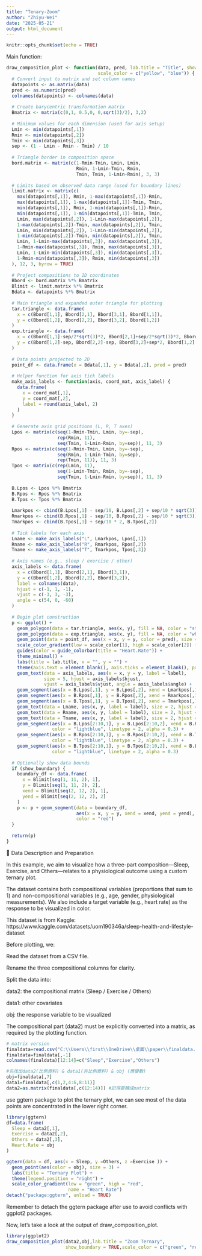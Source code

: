 ---
title: "Tenary-Zoom"
author: "Zhiyu-Wei"
date: "2025-05-21"
output: html_document
---

```{r setup, include=FALSE}
knitr::opts_chunk$set(echo = TRUE)
```

Main function:

```{r message=FALSE}

draw_composition_plot <- function(data, pred, lab.title = "Title", show_boundary = FALSE,
                                  scale_color = c("yellow", "blue")) {
  # Convert input to matrix and set column names
  datapoints <- as.matrix(data)
  pred <- as.numeric(pred)
  colnames(datapoints) <- colnames(data)
  
  # Create barycentric transformation matrix
  Bmatrix <- matrix(c(0,1, 0.5,0, 0,sqrt(3)/2), 3,2)
  
  # Minimum values for each dimension (used for axis setup)
  Lmin <- min(datapoints[,1])
  Rmin <- min(datapoints[,2])
  Tmin <- min(datapoints[,3])
  sep <- (1 - Lmin - Rmin - Tmin) / 10
  
  # Triangle border in composition space
  bord.matrix <- matrix(c(1-Rmin-Tmin, Lmin, Lmin,
                          Rmin, 1-Lmin-Tmin, Rmin,
                          Tmin, Tmin, 1-Lmin-Rmin), 3, 3)
  
  # Limits based on observed data range (used for boundary lines)
  limit.matrix <- matrix(c(
    max(datapoints[,1]), Rmin, 1-max(datapoints[,1])-Rmin,
    max(datapoints[,1]), 1-max(datapoints[,1])-Tmin, Tmin,
    min(datapoints[,1]), Rmin, 1-min(datapoints[,1])-Rmin,
    min(datapoints[,1]), 1-min(datapoints[,1])-Tmin, Tmin,
    Lmin, max(datapoints[,2]), 1-Lmin-max(datapoints[,2]),
    1-max(datapoints[,2])-Tmin, max(datapoints[,2]), Tmin,
    Lmin, min(datapoints[,2]), 1-Lmin-min(datapoints[,2]),
    1-min(datapoints[,2])-Tmin, min(datapoints[,2]), Tmin,
    Lmin, 1-Lmin-max(datapoints[,3]), max(datapoints[,3]),
    1-Rmin-max(datapoints[,3]), Rmin, max(datapoints[,3]),
    Lmin, 1-Lmin-min(datapoints[,3]), min(datapoints[,3]),
    1-Rmin-min(datapoints[,3]), Rmin, min(datapoints[,3])
  ), 12, 3, byrow = TRUE)
  
  # Project compositions to 2D coordinates
  Bbord <- bord.matrix %*% Bmatrix
  Blimit <- limit.matrix %*% Bmatrix
  Bdata <- datapoints %*% Bmatrix
  
  # Main triangle and expanded outer triangle for plotting
  tar.triangle <- data.frame(
    x = c(Bbord[1,1], Bbord[2,1], Bbord[3,1], Bbord[1,1]),
    y = c(Bbord[1,2], Bbord[2,2], Bbord[3,2], Bbord[1,2])
  )
  exp.triangle <- data.frame(
    x = c(Bbord[1,1]-sep/2*sqrt(3)*2, Bbord[2,1]+sep/2*sqrt(3)*2, Bbord[3,1], Bbord[1,1]-sep/2*sqrt(3)*2),
    y = c(Bbord[1,2]-sep, Bbord[2,2]-sep, Bbord[3,2]+sep*2, Bbord[1,2]-sep)
  )
  
  # Data points projected to 2D
  point_df <- data.frame(x = Bdata[,1], y = Bdata[,2], pred = pred)
  
  # Helper function for axis tick labels
  make_axis_labels <- function(axis, coord_mat, axis_label) {
    data.frame(
      x = coord_mat[,1],
      y = coord_mat[,2],
      label = round(axis_label, 2)
    )
  }
  
  # Generate axis grid positions (L, R, T axes)
  Lpos <- matrix(c(seq(1-Rmin-Tmin, Lmin, by=-sep),
                   rep(Rmin, 11),
                   seq(Tmin, 1-Lmin-Rmin, by=sep)), 11, 3)
  Rpos <- matrix(c(seq(1-Rmin-Tmin, Lmin, by=-sep),
                   seq(Rmin, 1-Lmin-Tmin, by=sep),
                   rep(Tmin, 11)), 11, 3)
  Tpos <- matrix(c(rep(Lmin, 11),
                   seq(1-Lmin-Tmin, Rmin, by=-sep),
                   seq(Tmin, 1-Lmin-Rmin, by=sep)), 11, 3)
  
  B.Lpos <- Lpos %*% Bmatrix
  B.Rpos <- Rpos %*% Bmatrix
  B.Tpos <- Tpos %*% Bmatrix
  
  Lmarkpos <- cbind(B.Lpos[,1] - sep/10, B.Lpos[,2] + sep/10 * sqrt(3))
  Rmarkpos <- cbind(B.Rpos[,1] - sep/10, B.Rpos[,2] - sep/10 * sqrt(3))
  Tmarkpos <- cbind(B.Tpos[,1] + sep/10 * 2, B.Tpos[,2])
  
  # Tick labels for each axis
  Lname <- make_axis_labels("L", Lmarkpos, Lpos[,1])
  Rname <- make_axis_labels("R", Rmarkpos, Rpos[,2])
  Tname <- make_axis_labels("T", Tmarkpos, Tpos[,3])
  
  # Axis names (e.g., sleep / exercise / other)
  axis_labels <- data.frame(
    x = c(Bbord[1,1], Bbord[2,1], Bbord[3,1]),
    y = c(Bbord[1,2], Bbord[2,2], Bbord[3,2]),
    label = colnames(data),
    hjust = c(-1, 1, -1),
    vjust = c(-3, 3, -3),
    angle = c(54, 0, -60)
  )
  
  # Begin plot construction
  p <- ggplot() +
    geom_polygon(data = tar.triangle, aes(x, y), fill = NA, color = "steelblue1", alpha = 0.3) +
    geom_polygon(data = exp.triangle, aes(x, y), fill = NA, color = "white") +
    geom_point(data = point_df, aes(x = x, y = y, color = pred), size = 2, alpha = 0.8) +
    scale_color_gradient(low = scale_color[1], high = scale_color[2]) +
    guides(color = guide_colorbar(title = "Heart.Rate")) +
    theme_minimal() +
    labs(title = lab.title, x = "", y = "") +
    theme(axis.text = element_blank(), axis.ticks = element_blank(), panel.grid = element_blank()) +
    geom_text(data = axis_labels, aes(x = x, y = y, label = label),
              size = 5, hjust = axis_labels$hjust,
              vjust = axis_labels$vjust, angle = axis_labels$angle) +
    geom_segment(aes(x = B.Lpos[,1], y = B.Lpos[,2], xend = Lmarkpos[,1], yend = Lmarkpos[,2]), color = "lightblue") +
    geom_segment(aes(x = B.Rpos[,1], y = B.Rpos[,2], xend = Rmarkpos[,1], yend = Rmarkpos[,2]), color = "lightblue") +
    geom_segment(aes(x = B.Tpos[,1], y = B.Tpos[,2], xend = Tmarkpos[,1], yend = Tmarkpos[,2]), color = "lightblue") +
    geom_text(data = Lname, aes(x, y, label = label), size = 2, hjust = 1, vjust = 0, angle = -60) +
    geom_text(data = Rname, aes(x, y, label = label), size = 2, hjust = 1, vjust = 0, angle = 60) +
    geom_text(data = Tname, aes(x, y, label = label), size = 2, hjust = 0, vjust = 0, angle = 0) +
    geom_segment(aes(x = B.Lpos[2:10,1], y = B.Lpos[2:10,2], xend = B.Rpos[2:10,1], yend = B.Rpos[2:10,2]),
                 color = "lightblue", linetype = 2, alpha = 0.3) +
    geom_segment(aes(x = B.Rpos[2:10,1], y = B.Rpos[2:10,2], xend = B.Tpos[10:2,1], yend = B.Tpos[10:2,2]),
                 color = "lightblue", linetype = 2, alpha = 0.3) +
    geom_segment(aes(x = B.Tpos[2:10,1], y = B.Tpos[2:10,2], xend = B.Lpos[2:10,1], yend = B.Lpos[2:10,2]),
                 color = "lightblue", linetype = 2, alpha = 0.3)
  
  # Optionally show data bounds
  if (show_boundary) {
    boundary_df <- data.frame(
      x = Blimit[seq(1, 11, 2), 1],
      y = Blimit[seq(1, 11, 2), 2],
      xend = Blimit[seq(2, 12, 2), 1],
      yend = Blimit[seq(2, 12, 2), 2]
    )
    p <- p + geom_segment(data = boundary_df,
                          aes(x = x, y = y, xend = xend, yend = yend),
                          color = "red")
  }
  
  return(p)
}

```

📂 Data Description and Preparation  

In this example, we aim to visualize how a three-part composition—Sleep, Exercise, and Others—relates to a physiological outcome using a custom ternary plot.

The dataset contains both compositional variables (proportions that sum to 1) and non-compositional variables (e.g., age, gender, physiological measurements). We also include a target variable (e.g., heart rate) as the response to be visualized in color.

This dataset is from Kaggle: https://www.kaggle.com/datasets/uom190346a/sleep-health-and-lifestyle-dataset

Before plotting, we:

Read the dataset from a CSV file.

Rename the three compositional columns for clarity.

Split the data into:

data2: the compositional matrix (Sleep / Exercise / Others)

data1: other covariates

obj: the response variable to be visualized

The compositional part (data2) must be explicitly converted into a matrix, as required by the plotting function.


```{r}
# matrix version
finaldata=read.csv("C:\\Users\\first\\OneDrive\\桌面\\paper\\finaldata.csv")
finaldata=finaldata[,-1]
colnames(finaldata)[12:14]=c("Sleep","Exercise","Others")

#先找出data2(比例資料) & data1(非比例資料) & obj (應變數)
obj=finaldata[,7]
data1=finaldata[,c(1,2,4:6,8:11)]
data2=as.matrix(finaldata[,c(12:14)]) #記得要轉成matrix
```


use ggtern package to plot the ternary plot, we can see most of the data points are concentrated in the lower right corner.

```{r message=FALSE,warning=FALSE}
library(ggtern)
df=data.frame(
  Sleep = data2[,1],
  Exercise = data2[,2],
  Others = data2[,3],
  Heart.Rate = obj
)

ggtern(data = df, aes(x = Sleep, y =Others, z =Exercise )) +
  geom_point(aes(color = obj), size = 3) +
  labs(title = "Ternary Plot") +
  theme(legend.position = "right") +
  scale_color_gradient(low = "green", high = "red",
                       name = "Heart Rate")
detach("package:ggtern", unload = TRUE)
```

Remember to detach the ggtern package after use to avoid conflicts with ggplot2 packages.



Now, let's take a look at the output of draw_composition_plot.

```{r message=FALSE,warning=FALSE}
library(ggplot2)
draw_composition_plot(data2,obj,lab.title = "Zoom Ternary",
                      show_boundary = TRUE,scale_color = c("green", "red"))
```

